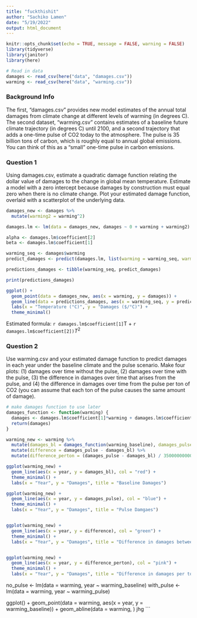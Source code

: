 ```yaml
---
title: "fuckthishit"
author: "Sachiko Lamen"
date: "5/19/2022"
output: html_document
---
```


```r
knitr::opts_chunk$set(echo = TRUE, message = FALSE, warning = FALSE)
library(tidyverse)
library(janitor)
library(here)
```

```r
# Read in data
damages <- read_csv(here("data", "damages.csv"))
warming <- read_csv(here("data", "warming.csv"))
```

### Background Info

The first, "damages.csv" provides new model estimates of the annual total damages from climate change at different levels of warming (in degrees C). The second dataset, "warming.csv" contains estimates of a baseline future climate trajectory (in degrees C) until 2100, and a second trajectory that adds a one-time pulse of CO2 today to the atmosphere. The pulse is 35 billion tons of carbon, which is roughly equal to annual global emissions. You can think of this as a "small" one-time pulse in carbon emissions.

### Question 1

Using damages.csv, estimate a quadratic damage function relating the dollar value of damages to the change in global mean temperature. Estimate a model with a zero intercept because damages by construction must equal zero when there is no climate change. Plot your estimated damage function, overlaid with a scatterplot of the underlying data.

```r
damages_new <- damages %>%
  mutate(warming2 = warming^2)

damages.lm <- lm(data = damages_new, damages ~ 0 + warming + warming2)

alpha <- damages.lm$coefficient[2]
beta <- damages.lm$coefficient[1]

warming_seq <- damages$warming
predict_damages <- predict(damages.lm, list(warming = warming_seq, warming2 = warming_seq^2))

predictions_damages <- tibble(warming_seq, predict_damages)

print(predictions_damages)

ggplot() + 
  geom_point(data = damages_new, aes(x = warming, y = damages)) +
  geom_line(data = predictions_damages, aes(x = warming_seq, y = predict_damages), color = "pink") + 
  labs(x = "Temperature (°C)", y = "Damages ($/°C)") +
  theme_minimal()
```

Estimated formula: `r damages.lm$coefficient[1]`T + `r damages.lm$coefficient[2])`$T^2$

### Question 2
Use warming.csv and your estimated damage function to predict damages in each year under the baseline climate and the pulse scenario. Make four plots: (1) damages over time without the pulse, (2) damages over time with the pulse, (3) the difference in damages over time that arises from the pulse, and (4) the difference in damages over time from the pulse per ton of CO2 (you can assume that each ton of the pulse causes the same amount of damage).

```r
# make damages function to use later
damages_function <- function(warming) {
  damages <- damages.lm$coefficient[1]*warming + damages.lm$coefficient[2]*(warming^2)
  return(damages)
}

warming_new <- warming %>% 
  mutate(damages_bl = damages_function(warming_baseline), damages_pulse = damages_function(warming_pulse)) %>% 
  mutate(difference = damages_pulse - damages_bl) %>% 
  mutate(difference_perton = (damages_pulse - damages_bl) / 35000000000)

```

```r
ggplot(warming_new) +
  geom_line(aes(x = year, y = damages_bl), col = "red") +
  theme_minimal() +
  labs(x = "Year", y = "Damages", title = "Baseline Damages")

ggplot(warming_new) + 
  geom_line(aes(x = year, y = damages_pulse), col = "blue") +
  theme_minimal() +
  labs(x = "Year", y = "Damages", title = "Pulse Damgaes")


ggplot(warming_new) +
  geom_line(aes(x = year, y = difference), col = "green") +
  theme_minimal() +
  labs(x = "Year", y = "Damages", title = "Difference in damages between baseline and pulse")


ggplot(warming_new) +
  geom_line(aes(x = year, y = difference_perton), col = "pink") +
  theme_minimal() +
  labs(x = "Year", y = "Damages", title = "Difference in damages per ton of CO2")

```


no_pulse <- lm(data = warming, year ~ warming_baseline)
with_pulse <- lm(data = warming, year ~ warming_pulse)

ggplot() +
  geom_point(data = warming, aes(x = year, y = warming_baseline)) +
  geom_abline(data = warming, )
  jhg
```







